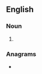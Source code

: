 ==English==

===Noun===
{{head|en|noun plural form}}

# {{plural of|vocation|lang=en}}

===Anagrams===
* {{l|en|vasotocin}}